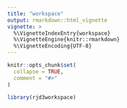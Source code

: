 ```yaml
---
title: "workspace"
output: rmarkdown::html_vignette
vignette: >
  %\VignetteIndexEntry{workspace}
  %\VignetteEngine{knitr::rmarkdown}
  %\VignetteEncoding{UTF-8}
---
```


```r
knitr::opts_chunk$set(
  collapse = TRUE,
  comment = "#>"
)
```

```r
library(rjd3workspace)
```
